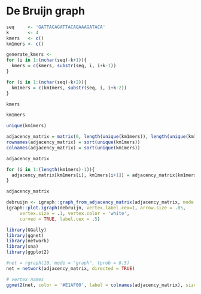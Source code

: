 # De Bruijn graph {#bruijn}

```r
seq     <- 'GATTACAGATTACAGAAAGATACA'
k       <- 4
kmers   <- c()
km1mers <- c()
```

```r

generate_kmers <-
for (i in 1:(nchar(seq)-k+1)){
  kmers = c(kmers, substr(seq, i, i+k-1))
}

for (i in 1:(nchar(seq)-k+2)){
  km1mers = c(km1mers, substr(seq, i, i+k-2))
}
```

```r
kmers
```

```r
km1mers
```
```r
unique(km1mers)
```

```r
adjacency_matrix = matrix(0, length(unique(km1mers)), length(unique(km1mers)))
rownames(adjacency_matrix) = sort(unique(km1mers))
colnames(adjacency_matrix) = sort(unique(km1mers))

adjacency_matrix
```

```r
for (i in 1:(length(km1mers)-1)){
  adjacency_matrix[km1mers[i], km1mers[i+1]] = adjacency_matrix[km1mers[i], km1mers[i+1]] + 1
}

adjacency_matrix
```

```r
debruijn <- igraph::graph_from_adjacency_matrix(adjacency_matrix, mode = 'directed')
igraph::plot.igraph(debruijn, vertex.label.cex=1, arrow.size = .05,
     vertex.size = .1, vertex.color = 'white',
     curved = TRUE, label.cex = .5)
```
```r
library(GGally)
library(ggnet)
library(network)
library(sna)
library(ggplot2)

#net = rgraph(10, mode = "graph", tprob = 0.5)
net = network(adjacency_matrix, directed = TRUE)

# vertex names
ggnet2(net, color = '#E1AF00', label = colnames(adjacency_matrix), size = 15, arrow.size = 12, arrow.gap = 0.05)

```


